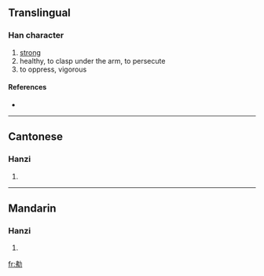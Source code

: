 ==Translingual==

===Han character===
{{Han char|rn=19|rad=力|as=05|sn=7|four=|canj=中弓大尸 (LNKS)}}

# [[strong]]
# healthy, to clasp under the arm, to persecute
# to oppress, vigorous

====References====
* {{Han ref|kx=0146.250|hdz=10369.030|uh=3517|ud=13591}}

----

==Cantonese==

===Hanzi===
{{yue-hanzi|jyut=|y=bei6, faai3 fan4 gaat1 ngaat6}}

# {{defn|Cantonese}}

----

==Mandarin==

===Hanzi===
{{cmn-hanzi|pin=[[fèi]] ([[fei4]])|wg=fei<sup>4</sup>}}

# {{defn|Mandarin}}

[[fr:㔗]]